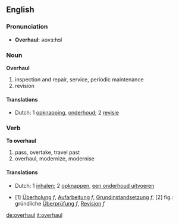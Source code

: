 ==English==
===Pronunciation===
*'''Overhaul''':  &#601;&#650;v&#604;:h&#596;l

===Noun===
'''Overhaul'''
# inspection and repair, service, periodic maintenance
# revision
====Translations====
*Dutch: 1 [[opknapping]], [[onderhoud]]; 2 [[revisie]]

===Verb===
'''To overhaul'''
#  pass, overtake, travel past
#  overhaul, modernize, modernise
====Translations====
*Dutch: 1 [[inhalen]]; 2 [[opknappen]], [[een onderhoud uitvoeren]]
*{{de}} [1] [[Überholung]] ''f'', [[Aufarbeitung]] ''f'', [[Grundinstandsetzung]] ''f''; [2] fig.:  gründliche [[Überprüfung]] ''f'', [[Revision]] ''f''

[[de:overhaul]]
[[it:overhaul]]